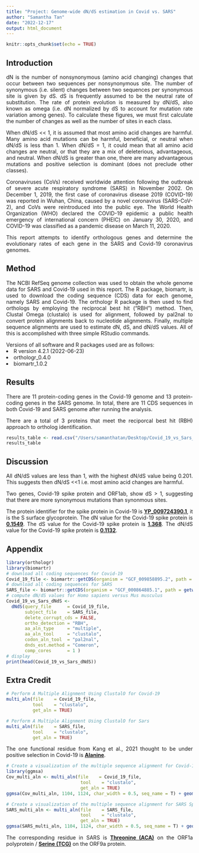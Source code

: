 ```yaml
---
title: "Project: Genome-wide dN/dS estimation in Covid vs. SARS"
author: "Samantha Tan"
date: "2022-12-17"
output: html_document
---
```


<style>
body {
text-align: justify}
</style>

```r
knitr::opts_chunk$set(echo = TRUE)
```

## Introduction

dN is the number of nonsynonymous (amino acid changing) changes that occur between two sequences per nonsynonymous site. The number of synonymous (i.e. silent) changes between two sequences per synonymous site is given by dS. dS is frequently assumed to be the neutral rate of substitution. The rate of protein evolution is measured by dN/dS, also known as omega (i.e. dN normalized by dS to account for mutation rate variation among genes). To calculate these figures, we must first calculate the number of changes as well as the number of sites in each class. 

When dN/dS << 1, it is assumed that most amino acid changes are harmful. Many amino acid mutations can be harmful, beneficial, or neutral when dN/dS is less than 1. When dN/dS = 1, it could mean that all amino acid changes are neutral, or that they are a mix of deleterious, advantageous, and neutral. When dN/dS is greater than one, there are many advantageous mutations and positive selection is dominant (does not preclude other classes).

Coronaviruses (CoVs) received worldwide attention following the outbreak of severe acute respiratory syndrome (SARS) in November 2002. On December 1, 2019, the first case of coronavirus disease 2019 (COVID-19) was reported in Wuhan, China, caused by a novel coronavirus (SARS-CoV-2), and CoVs were reintroduced into the public eye. The World Health Organization (WHO) declared the COVID-19 epidemic a public health emergency of international concern (PHEIC) on January 30, 2020, and COVID-19 was classified as a pandemic disease on March 11, 2020. 

This report attempts to identify orthologous genes and determine the evolutionary rates of each gene in the SARS and Covid-19 coronavirus genomes.

## Method

The NCBI RefSeq genome collection was used to obtain the whole genome data for SARS and Covid-19 used in this report. The R package, biomartr, is used to download the coding sequence (CDS) data for each genome, namely SARS and Covid-19. The orthologr R package is then used to find orthologs by employing the reciprocal best hit ("RBH") method. Then, Clustal Omega (clustalo) is used for alignment, followed by pal2nal to convert protein alignments back to nucleotide alignments. Finally, multiple sequence alignments are used to estimate dN, dS, and dN/dS values. All of this is accomplished with three simple RStudio commands. 

Versions of all software and R packages used are as follows:<br>
<li>R version 4.2.1 (2022-06-23)</li>
<li>orthologr_0.4.0</li>
<li>biomartr_1.0.2</li>

## Results

There are 11 protein-coding genes in the Covid-19 genome and 13 protein-coding genes in the SARS genome. In total, there are 11 CDS sequences in both Covid-19 and SARS genome after running the analysis. 

There are a total of 3 proteins that meet the reciporcal best hit (RBH) approach to ortholog identification. 

```r
results_table <- read.csv("/Users/samanthatan/Desktop/Covid_19_vs_Sars_dNdS.csv")
results_table
```

## Discussion

All dN/dS values are less than 1, with the highest dN/dS value being 0.201. This suggests then dN/dS <<1 i.e. most amino acid changes are harmful. 

Two genes, Covid-19 spike protein and ORF1ab, show dS > 1, suggesting that there are more synonymous mutations than synonmous sites.

The protein identifier for the spike protein in Covid-19 is <b><u>YP_009724390.1</b></u>, it is the S surface glycoprotein. The dN value for the Covid-19 spike protein is <b><u>0.1549</b></u>. The dS value for the Covid-19 spike protein is <b><u>1.368</b></u>. The dN/dS value for the Covid-19 spike protein is <b><u>0.1132</b></u>.

## Appendix
```r
library(orthologr)
library(biomartr)
# download all coding sequences for Covid-19
Covid_19_file <- biomartr::getCDS(organism = "GCF_009858895.2", path = getwd())
# download all coding sequences for SARS
SARS_file <- biomartr::getCDS(organism = "GCF_000864885.1", path = getwd())
# compute dN/dS values for Homo sapiens versus Mus musculus
Covid_19_vs_Sars_dNdS <- 
  dNdS(query_file      = Covid_19_file,
       subject_file    = SARS_file,
       delete_corrupt_cds = FALSE,
       ortho_detection = "RBH", 
       aa_aln_type     = "multiple",
       aa_aln_tool     = "clustalo", 
       codon_aln_tool  = "pal2nal", 
       dnds_est.method = "Comeron", 
       comp_cores      = 1 )
# display
print(head(Covid_19_vs_Sars_dNdS))
```

## Extra Credit
```r
# Perform A Multiple Alignment Using ClustalO for Covid-19
multi_aln(file    = Covid_19_file,
          tool    = "clustalo",
          get_aln = TRUE)
```

```r
# Perform A Multiple Alignment Using ClustalO for Sars
multi_aln(file    = SARS_file,
          tool    = "clustalo",
          get_aln = TRUE)
```

The one functional residue from Kang et al., 2021 thought to be under positive selection in Covid-19 is <b><u>Alanine</b></u>.

```r
# Create a visualization of the multiple sequence alignment for Covid-19.
library(ggmsa)
Cov_multi_aln <- multi_aln(file    = Covid_19_file,
                            tool    = "clustalo",
                            get_aln = TRUE)
ggmsa(Cov_multi_aln, 1104, 1124, char_width = 0.5, seq_name = T) + geom_seqlogo() + geom_msaBar()
```

```r
# Create a visualization of the multiple sequence alignment for SARS Spike protein.
SARS_multi_aln <- multi_aln(file    = SARS_file,
                            tool    = "clustalo",
                            get_aln = TRUE)
ggmsa(SARS_multi_aln, 1104, 1124, char_width = 0.5, seq_name = T) + geom_seqlogo() + geom_msaBar()
```

The corresponding residue in SARS is <b><u>Threonine (ACA)</b></u> on the ORF1a polyprotein / <b><u>Serine (TCG)</b></u> on the ORF9a protein.